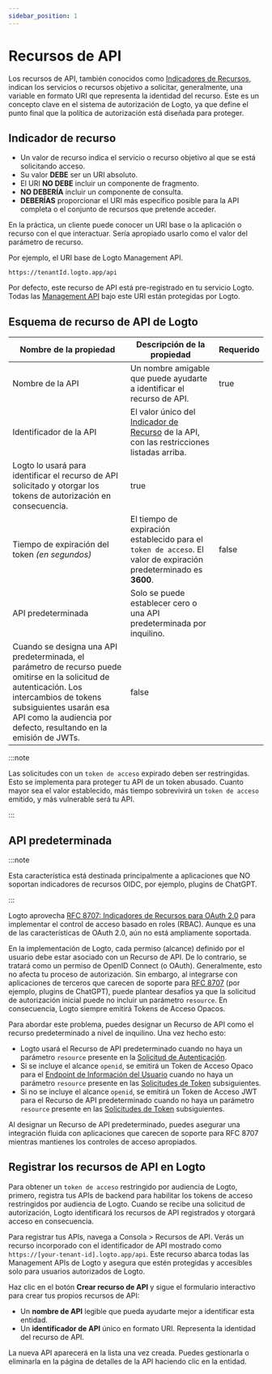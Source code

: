 ```yaml
---
sidebar_position: 1
---
```


# Recursos de API

Los recursos de API, también conocidos como [Indicadores de Recursos](https://www.rfc-editor.org/rfc/rfc8707.html), indican los servicios o recursos objetivo a solicitar, generalmente, una variable en formato URI que representa la identidad del recurso. Este es un concepto clave en el sistema de autorización de Logto, ya que define el punto final que la política de autorización está diseñada para proteger.

## Indicador de recurso

- Un valor de recurso indica el servicio o recurso objetivo al que se está solicitando acceso.
- Su valor **DEBE** ser un URI absoluto.
- El URI **NO DEBE** incluir un componente de fragmento.
- **NO DEBERÍA** incluir un componente de consulta.
- **DEBERÍAS** proporcionar el URI más específico posible para la API completa o el conjunto de recursos que pretende acceder.

En la práctica, un cliente puede conocer un URI base o la aplicación o recurso con el que interactuar. Sería apropiado usarlo como el valor del parámetro de recurso.

Por ejemplo, el URI base de Logto Management API.

```
https://tenantId.logto.app/api
```

Por defecto, este recurso de API está pre-registrado en tu servicio Logto. Todas las [Management API](https://openapi.logto.io/) bajo este URI están protegidas por Logto.

## Esquema de recurso de API de Logto

| **Nombre de la propiedad**                                                                                                                                                                                                                  | **Descripción de la propiedad**                                                                                                          | **Requerido** |
| ------------------------------------------------------------------------------------------------------------------------------------------------------------------------------------------------------------------------------------------- | ---------------------------------------------------------------------------------------------------------------------------------------- | ------------- |
| Nombre de la API                                                                                                                                                                                                                            | Un nombre amigable que puede ayudarte a identificar el recurso de API.                                                                   | true          |
| Identificador de la API                                                                                                                                                                                                                     | El valor único del [Indicador de Recurso](https://www.rfc-editor.org/rfc/rfc8707.html) de la API, con las restricciones listadas arriba. |
| Logto lo usará para identificar el recurso de API solicitado y otorgar los tokens de autorización en consecuencia.                                                                                                                          | true                                                                                                                                     |
| Tiempo de expiración del token _(en segundos)_                                                                                                                                                                                              | El tiempo de expiración establecido para el `token de acceso`. El valor de expiración predeterminado es **3600**.                        | false         |
| API predeterminada                                                                                                                                                                                                                          | Solo se puede establecer cero o una API predeterminada por inquilino.                                                                    |
| Cuando se designa una API predeterminada, el parámetro de recurso puede omitirse en la solicitud de autenticación. Los intercambios de tokens subsiguientes usarán esa API como la audiencia por defecto, resultando en la emisión de JWTs. | false                                                                                                                                    |

:::note

Las solicitudes con un `token de acceso` expirado deben ser restringidas. Esto se implementa para proteger tu API de un token abusado. Cuanto mayor sea el valor establecido, más tiempo sobrevivirá un `token de acceso` emitido, y más vulnerable será tu API.

:::

## API predeterminada

:::note

Esta característica está destinada principalmente a aplicaciones que NO soportan indicadores de recursos OIDC, por ejemplo, plugins de ChatGPT.

:::

Logto aprovecha [RFC 8707: Indicadores de Recursos para OAuth 2.0](https://www.rfc-editor.org/rfc/rfc8707) para implementar el control de acceso basado en roles (RBAC). Aunque es una de las características de OAuth 2.0, aún no está ampliamente soportada.

En la implementación de Logto, cada permiso (alcance) definido por el usuario debe estar asociado con un Recurso de API. De lo contrario, se tratará como un permiso de OpenID Connect (o OAuth). Generalmente, esto no afecta tu proceso de autorización. Sin embargo, al integrarse con aplicaciones de terceros que carecen de soporte para [RFC 8707](https://www.rfc-editor.org/rfc/rfc8707.html) (por ejemplo, plugins de ChatGPT), puede plantear desafíos ya que la solicitud de autorización inicial puede no incluir un parámetro `resource`. En consecuencia, Logto siempre emitirá Tokens de Acceso Opacos.

Para abordar este problema, puedes designar un Recurso de API como el recurso predeterminado a nivel de inquilino. Una vez hecho esto:

- Logto usará el Recurso de API predeterminado cuando no haya un parámetro `resource` presente en la [Solicitud de Autenticación](https://openid.net/specs/openid-connect-core-1_0.html#AuthRequest).
- Si se incluye el alcance `openid`, se emitirá un Token de Acceso Opaco para el [Endpoint de Información del Usuario](https://openid.net/specs/openid-connect-core-1_0.html#UserInfo) cuando no haya un parámetro `resource` presente en las [Solicitudes de Token](https://openid.net/specs/openid-connect-core-1_0.html#TokenRequest) subsiguientes.
- Si no se incluye el alcance `openid`, se emitirá un Token de Acceso JWT para el Recurso de API predeterminado cuando no haya un parámetro `resource` presente en las [Solicitudes de Token](https://openid.net/specs/openid-connect-core-1_0.html#TokenRequest) subsiguientes.

Al designar un Recurso de API predeterminado, puedes asegurar una integración fluida con aplicaciones que carecen de soporte para RFC 8707 mientras mantienes los controles de acceso apropiados.

## Registrar los recursos de API en Logto

Para obtener un `token de acceso` restringido por audiencia de Logto, primero, registra tus APIs de backend para habilitar los tokens de acceso restringidos por audiencia de Logto. Cuando se recibe una solicitud de autorización, Logto identificará los recursos de API registrados y otorgará acceso en consecuencia.

Para registrar tus APIs, navega a <CloudLink to="/api-resources">Consola > Recursos de API</CloudLink>. Verás un recurso incorporado con el identificador de API mostrado como `https://[your-tenant-id].logto.app/api`. Este recurso abarca todas las Management APIs de Logto y asegura que estén protegidas y accesibles solo para usuarios autorizados de Logto.

Haz clic en el botón **Crear recurso de API** y sigue el formulario interactivo para crear tus propios recursos de API:

- Un **nombre de API** legible que pueda ayudarte mejor a identificar esta entidad.
- Un **identificador de API** único en formato URI. Representa la identidad del recurso de API.

La nueva API aparecerá en la lista una vez creada. Puedes gestionarla o eliminarla en la página de detalles de la API haciendo clic en la entidad.
